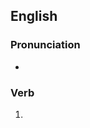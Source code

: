 ==English==

===Pronunciation===
* {{rhymes|ɜː(ɹ)dʒɪŋ|lang=en}}

===Verb===
{{head|en|present participle}}

# {{present participle of|splurge|lang=en|nocat=1}}